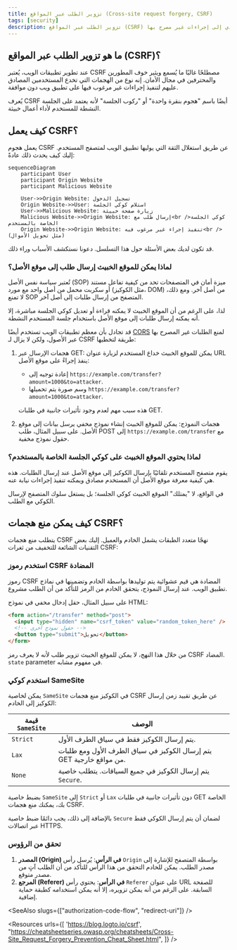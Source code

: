 ```yaml
---
title: تزوير الطلب عبر المواقع (Cross-site request forgery, CSRF)
tags: [security]
description: تزوير الطلب عبر المواقع (CSRF) هو هجوم يخدع المستخدمين لتنفيذ إجراءات غير مرغوب فيها على تطبيق ويب تم فيه التصديق لهم. إنه ضعف أمني شائع يمكن أن يؤدي إلى إجراءات غير مصرح بها.
---
```


## ما هو تزوير الطلب عبر المواقع (CSRF)؟

عند تطوير تطبيقات الويب، يُعتبر CSRF مصطلحًا غالبًا ما يُسمع ويثير خوف المطورين والمحترفين في مجال الأمان. إنه نوع من الهجمات التي تخدع المستخدمين المصادق عليهم لتنفيذ إجراءات غير مرغوب فيها على تطبيق ويب دون موافقة.

يُعرف CSRF أيضًا باسم "هجوم بنقرة واحدة" أو "ركوب الجلسة" لأنه يعتمد على الجلسة النشطة للمستخدم لأداء أعمال خبيثة.

## كيف يعمل CSRF؟

يعمل هجوم CSRF عن طريق استغلال الثقة التي يوليها تطبيق الويب لمتصفح المستخدم. إليك كيف يحدث ذلك عادةً:

```mermaid
sequenceDiagram
    participant User
    participant Origin Website
    participant Malicious Website
    
    User->>Origin Website: تسجيل الدخول
    Origin Website->>User: استلام كوكي الجلسة
    User->>Malicious Website: زيارة صفحة خبيثة
    Malicious Website->>Origin Website: إرسال طلب مع<br />كوكي الجلسة الخاصة بالمستخدم
    Origin Website->>Origin Website: تنفيذ إجراء غير مرغوب فيه<br />(مثل تحويل الأموال)
```

قد تكون لديك بعض الأسئلة حول هذا التسلسل. دعونا نستكشف الأسباب وراء ذلك.

### لماذا يمكن للموقع الخبيث إرسال طلب إلى موقع الأصل؟

تُعتبر سياسة نفس الأصل (SOP) ميزة أمان في المتصفحات تحد من كيفية تفاعل مستند أو سكربت محمل من أصل واحد مع مورد (مثل الكوكيز، DOM) من أصل آخر. ومع ذلك، لا تمنع SOP المتصفح من إرسال طلبات إلى أصل آخر.

لذا، على الرغم من أن الموقع الخبيث لا يمكنه قراءة أو تعديل كوكي الجلسة مباشرة، إلا أنه يمكنه إرسال طلبات إلى موقع الأصل باستخدام جلسة المستخدم النشطة.

قد تجادل بأن معظم تطبيقات الويب تستخدم أيضًا [CORS](https://developer.mozilla.org/en-US/docs/Web/HTTP/CORS) لمنع الطلبات غير المصرح بها عبر الأصول، ولكن لا يزال لـ CSRF طريقة لتخطيها:

1. هجمات الإرسال عبر GET: يمكن للموقع الخبيث خداع المستخدم لزيارة عنوان URL ينفذ إجراءً على موقع الأصل:

    - إعادة توجيه إلى `https://example.com/transfer?amount=1000&to=attacker`.
    - وسم صورة يتم تحميلها `https://example.com/transfer?amount=1000&to=attacker`.

    هذه سبب مهم لعدم وجود تأثيرات جانبية في طلبات GET.

2. هجمات النموذج: يمكن للموقع الخبيث إنشاء نموذج مخفي يرسل بيانات إلى موقع الأصل. على سبيل المثال، طلب POST إلى `https://example.com/transfer` مع حقول نموذج مخفية.

### لماذا يحتوي الموقع الخبيث على كوكي الجلسة الخاصة بالمستخدم؟

يقوم متصفح المستخدم تلقائيًا بإرسال الكوكيز إلى موقع الأصل عند إرسال الطلبات. هذه هي كيفية معرفة موقع الأصل أن المستخدم مصادق ويمكنه تنفيذ إجراءات نيابة عنه.

في الواقع، لا "يمتلك" الموقع الخبيث كوكي الجلسة؛ بل يستغل سلوك المتصفح لإرسال الكوكي مع الطلب.

## كيف يمكن منع هجمات CSRF؟

يتطلب منع هجمات CSRF نهجًا متعدد الطبقات يشمل الخادم والعميل. إليك بعض التقنيات الشائعة للتخفيف من ثغرات CSRF:

### استخدم رموز CSRF المضادة

رموز CSRF المضادة هي قيم عشوائية يتم توليدها بواسطة الخادم وتضمينها في نماذج تطبيق الويب. عند إرسال النموذج، يتحقق الخادم من الرمز للتأكد من أن الطلب مشروع.

على سبيل المثال، حقل إدخال مخفي في نموذج HTML:

```html
<form action="/transfer" method="post">
  <input type="hidden" name="csrf_token" value="random_token_here" />
  <!-- حقول نموذج أخرى -->
  <button type="submit">تحويل</button>
</form>
```

من خلال هذا النهج، لا يمكن للموقع الخبيث تزوير طلب لأنه لا يعرف رمز CSRF المضاد. `state` parameter في <Ref slug="redirect-uri" /> مفهوم مشابه.

### استخدم كوكي SameSite

يمكن لخاصية `SameSite` في الكوكيز منع هجمات CSRF عن طريق تقييد زمن إرسال الكوكيز إلى الخادم:

| قيمة `SameSite`  | الوصف                                                                             |
|------------------|------------------------------------------------------------------------------------|
| `Strict`         | يتم إرسال الكوكيز فقط في سياق الطرف الأول.                                         |
| `Lax`            | يتم إرسال الكوكيز في سياق الطرف الأول ومع طلبات GET من مواقع خارجية.              |
| `None`           | يتم إرسال الكوكيز في جميع السياقات. يتطلب خاصية `Secure`.                         |

بضبط خاصية `SameSite` إلى `Strict` أو `Lax` دون تأثيرات جانبية في طلبات GET الخاصة بك، يمكنك منع هجمات CSRF.

بالإضافة إلى ذلك، يجب دائمًا ضبط خاصية `Secure` لضمان أن يتم إرسال الكوكي فقط عبر اتصالات HTTPS.

### تحقق من الرؤوس

1. **المصدر (Origin) في الرأس**: يُرسل رأس `Origin` بواسطة المتصفح للإشارة إلى مصدر الطلب. يمكن للخادم التحقق من هذا الرأس للتأكد من أن الطلب آتٍ من مصدر متوقع.
2. **المرجع (Referer) في الرأس**: يحتوي رأس `Referer` على عنوان URL للصفحة السابقة. على الرغم من أنه يمكن تزويره، إلا أنه يمكن استخدامه كطبقة حماية إضافية.

<SeeAlso slugs={["authorization-code-flow", "redirect-uri"]} />

<Resources
  urls={[
    'https://blog.logto.io/csrf',
    "https://cheatsheetseries.owasp.org/cheatsheets/Cross-Site_Request_Forgery_Prevention_Cheat_Sheet.html",
  ]}
/>
